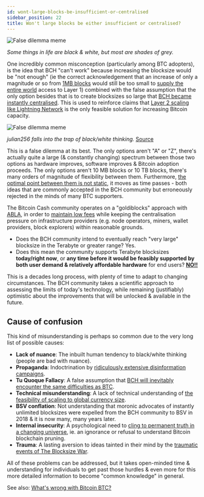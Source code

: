 ```yaml
---
id: wont-large-blocks-be-insufficient-or-centralised
sidebar_position: 22
title: Won't large blocks be either insufficient or centralised?
---
```



<img src={falseDilemmaUrl} alt="False dilemma meme" />

_Some things in life are black & white, but most are shades of grey._

One incredibly common misconception (particularly among BTC adopters), is the idea that BCH "can't work" because increasing the blocksize would be "not enough" (ie the correct acknowledgement that an increase of only a magnitude or so from [1MB blocks](/faqs/BCH-vs-BTC/what-if-btc-raises-block-size) would still be too small to [supply the entire world](/faqs/Global-Reserve-Currency/what-do-you-mean-global-reserve-currency) access to Layer 1) combined with the false assumption that the only option besides that is to create blocksizes so large that [BCH became instantly centralised](/faqs/Decentralisation/do-bigger-blocks-centralise-nodes). This is used to reinforce claims that [Layer 2 scaling like Lightning Network](/faqs/BCH-vs-BTC/what-about-lightning-network) is the only feasible solution for increasing Bitcoin capacity.

<img src={julian256Url} alt="False dilemma meme" />

_julian256 falls into the trap of black/white thinking._ [Source](https://x.com/_julian256_/status/1902654704615661816)

This is a false dilemma at its best. The only options aren't "A" or "Z", there's actually quite a large (& constantly changing) spectrum between those two options as hardware improves, software improves & Bitcoin adoption proceeds. The only options aren't 10 MB blocks or 10 TB blocks, there's many orders of magnitude of flexibility between them. Furthermore, [the optimal point between them is not static](/faqs/Global-Reserve-Currency/can-BCH-technically-scale-to-global-reserve-currency#scaling-pillar-2-hardware-innovation), it moves as time passes - both ideas that are commonly accepted in the BCH community but erroneously rejected in the minds of many BTC supporters.

The Bitcoin Cash community operates on a "goldiblocks" approach with [ABLA](/faqs/BCH/what-is-the-maximum-bch-blocksize), in order to [maintain low fees](/faqs/BCH/will-bch-fees-rise) while keeping the centralisation pressure on infrastructure providers (e.g. node operators, miners, wallet providers, block explorers) within reasonable grounds.

- Does the BCH community intend to eventually reach "very large" blocksize in the Terabyte or greater range? Yes.
- Does this mean the community supports Terabyte blocksizes **today/right now**, or **any time before it would be feasibly supported by both user demand & relatively affordable hardware** for end users? **<u>NO!!</u>**

This is a decades long process, with plenty of time to adapt to changing circumstances. The BCH community takes a scientific approach to assessing the limits of today's technology, while remaining (justifiably) optimistic about the improvements that will be unlocked & available in the future.

## Cause of confusion

This kind of misunderstanding is perhaps so common due to the very long list of possible causes:

- **Lack of nuance**: The inbuilt human tendency to black/white thinking (people are bad with nuance).
- **Propaganda**: Indoctrination by [ridiculously extensive disinformation campaigns](/faqs/BCH-vs-BTC/why-is-there-so-much-propaganda-in-btc).
- **Tu Quoque Fallacy**: A false assumption that [BCH will inevitably encounter the same difficulties as BTC](/faqs/BCH-vs-BTC/will-BCH-inevitably-run-into-BTC-problems-at-scale).
- **Technical misunderstanding**: A lack of technical understanding of [the feasibility of scaling to global currency size](/faqs/Global-Reserve-Currency/can-BCH-technically-scale-to-global-reserve-currency).
- **BSV conflation**: Not understanding that moronic advocates of instantly unlimited blocksizes were expelled from the BCH community to BSV in 2018 & it is now many, many years later.
- **Internal insecurity**: A psychological need to [cling to permanent truth in a changing universe](/faqs/Global-Reserve-Currency/can-BCH-technically-scale-to-global-reserve-currency#btc-node-operator-psychology), ie. an ignorance or refusal to understand Bitcoin blockchain pruning.
- **Trauma**: A lasting aversion to ideas tainted in their mind by the [traumatic events of The Blocksize War](/faqs/BCH-vs-BTC/why-do-btc-coiners-have-such-a-specific-vendetta-against-bch).

All of these problems can be addressed, but it takes open-minded time & understanding for individuals to get past those hurdles & even more for this more detailed information to become "common knowledge" in general.

See also: [What's wrong with Bitcoin BTC?](/faqs/BCH-vs-BTC/whats-wrong-with-bitcoin-btc)
